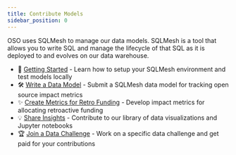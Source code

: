 ```yaml
---
title: Contribute Models
sidebar_position: 0
---
```


OSO uses SQLMesh to manage our data models. SQLMesh is a tool that allows you to write SQL and manage the lifecycle of that SQL as it is deployed to and evolves on our data warehouse.

- 🔰 [Getting Started](./setup) - Learn how to setup your SQLMesh environment and test models locally
- 🛠️ [Write a Data Model](./data-models) - Submit a SQLMesh data model for tracking open source impact metrics
- ✨ [Create Metrics for Retro Funding](./retrofunding) - Develop impact metrics for allocating retroactive funding
- 💡 [Share Insights](./share-insights) - Contribute to our library of data visualizations and Jupyter notebooks
- 🏆 [Join a Data Challenge](./challenges) - Work on a specific data challenge and get paid for your contributions